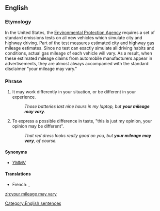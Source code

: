 ==English==

===Etymology===
In the United States, the [http://www.epa.gov Environmental Protection Agency] requires a set of standard emissions tests on all new vehicles which simulate city and highway driving.  Part of the test measures estimated city and highway gas mileage estimates.  Since no test can exactly simulate all driving habits and conditions, actual gas mileage of each vehicle will vary.  As a result, when these estimated mileage claims from automobile manufacturers appear in advertisements, they are almost always accompanied with the standard disclaimer "your mileage may vary."

===Phrase===
{{infl|en|phrase|head=[[your]] [[mileage]] [[may]] [[vary]]}}
# {{idiom}} It may work differently in your situation, or be different in your experience.
#: ''Those batteries last nine hours in my laptop, but '''your mileage may vary'''.''
# {{idiom}} To express a possible difference in taste, "this is just my opinion, your opinion may be different". 
#:''That red dress looks really good on you, but '''your mileage may vary''', of course.''

====Synonyms====
*[[YMMV]]
====Translations====
{{trans-top}}
* French: {{t|fr|des goûts et des couleurs, on ne discute pas}}, {{t|fr|des goûts et des couleurs…}}
{{trans-mid}}
{{trans-bottom}}

[[Category:English sentences]]

[[zh:your mileage may vary]]